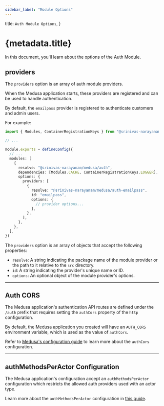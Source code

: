 ```yaml
---
sidebar_label: "Module Options"
---
```



  title: `Auth Module Options`,
}

# {metadata.title}

In this document, you'll learn about the options of the Auth Module.

## providers

The `providers` option is an array of auth module providers.

When the Medusa application starts, these providers are registered and can be used to handle authentication.

<Note title="Tip">

By default, the `emailpass` provider is registered to authenticate customers and admin users.

</Note>

For example:

```ts title="medusa-config.ts"
import { Modules, ContainerRegistrationKeys } from "@srinivas-narayanam/framework/utils"

// ...

module.exports = defineConfig({
  // ...
  modules: [
    {
      resolve: "@srinivas-narayanam/medusa/auth",
      dependencies: [Modules.CACHE, ContainerRegistrationKeys.LOGGER],
      options: {
        providers: [
          {
            resolve: "@srinivas-narayanam/medusa/auth-emailpass",
            id: "emailpass",
            options: {
              // provider options...
            },
          },
        ],
      },
    },
  ],
})
```

The `providers` option is an array of objects that accept the following properties:

- `resolve`: A string indicating the package name of the module provider or the path to it relative to the `src` directory.
- `id`: A string indicating the provider's unique name or ID.
- `options`: An optional object of the module provider's options.

---

## Auth CORS

The Medusa application's authentication API routes are defined under the `/auth` prefix that requires setting the `authCors` property of the `http` configuration.

By default, the Medusa application you created will have an `AUTH_CORS` environment variable, which is used as the value of `authCors`.

Refer to [Medusa's configuration guide](/references/medusa-config#authCors) to learn more about the `authCors` configuration.

---

## authMethodsPerActor Configuration

The Medusa application's configuration accept an `authMethodsPerActor` configuration which restricts the allowed auth providers used with an actor type.

Learn more about the `authMethodsPerActor` configuration in [this guide](../auth-providers/page.mdx#configure-allowed-auth-providers-of-actor-types).

